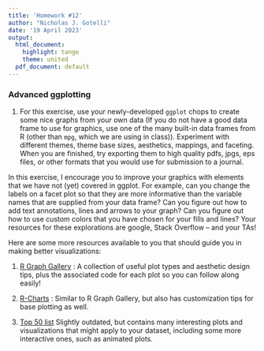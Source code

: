 ```yaml
---
title: 'Homework #12'
author: "Nicholas J. Gotelli"
date: '19 April 2023'
output:
  html_document:
    highlight: tango
    theme: united
  pdf_document: default
---
```


### Advanced ggplotting

1. For this exercise, use your newly-developed `ggplot` chops to create some nice graphs from your own data (If you do not have a good data frame to use for graphics, use one of the many built-in data frames from R (other than `mpg`, which we are using in class)). Experiment with different themes, theme base sizes, aesthetics, mappings, and faceting. When you are finished, try exporting them to high quality pdfs, jpgs, eps files, or other formats that you would use for submission to a journal.

In this exercise, I encourage you to improve your graphics with elements that we have not (yet) covered in ggplot. For example, can you change the labels on a facet plot so that they are more informative than the variable names that are supplied from your data frame? Can you figure out how to add text annotations, lines and arrows to your graph? Can you figure out how to use custom colors that you have chosen for your fills and lines? Your resources for these explorations are google, Stack Overflow -- and your TAs!

Here are some more resources available to you that should guide you in making better visualizations: 

1. [R Graph Gallery](https://r-graph-gallery.com/) : A collection of useful plot types and aesthetic design tips, plus the associated code for each plot so you can follow along easily!

2. [R-Charts](https://r-charts.com/) : Similar to R Graph Gallery, but also has customization tips for base plotting as well. 

3. [Top 50 list](http://r-statistics.co/Top50-Ggplot2-Visualizations-MasterList-R-Code.html) Slightly outdated, but contains many interesting plots and visualizations that might apply to your dataset, including some more interactive ones, such as animated plots. 

